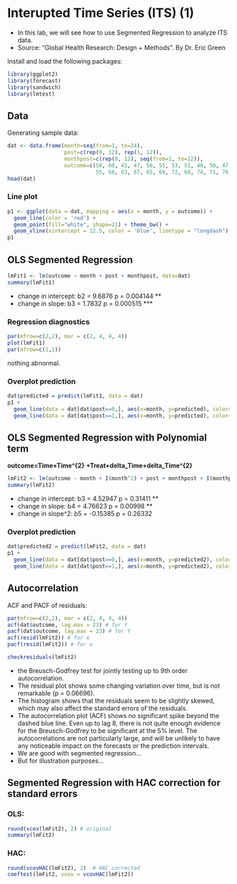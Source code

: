 # Interupted Time Series (ITS) (1)

* In this lab, we will see how to use Segmented Regression to analyze ITS data. 
* Source: "Global Health Research: Design + Methods". By Dr. Eric Green

Install and load the following packages:

```r
library(ggplot2)
library(forecast)
library(sandwich)
library(lmtest)
```

<!------------------------------>
## Data
<!------------------------------>

Generating sample data:

```r
dat <- data.frame(month=seq(from=1, to=24), 
                  post=c(rep(0, 12), rep(1, 12)),
                  monthpost=c(rep(0, 12), seq(from=1, to=12)), 
                  outcome=c(50, 60, 45, 47, 50, 55, 53, 51, 48, 50, 47, 48,
                            55, 60, 63, 67, 65, 69, 72, 68, 74, 71, 76, 70))
head(dat)
```

### Line plot


```r
p1 <- ggplot(data = dat, mapping = aes(x = month, y = outcome)) +
  geom_line(color = 'red') + 
  geom_point(fill="white", shape=21) + theme_bw() + 
  geom_vline(xintercept = 12.5, color = 'blue', linetype = "longdash")
p1
```

<!------------------------------>
## OLS Segmented Regression
<!------------------------------>

```r
lmFit1 <- lm(outcome ~ month + post + monthpost, data=dat) 
summary(lmFit1)
```

* change in intercept:  b2 = 9.6876   p = 0.004144 ** 
* change in slope:      b3 = 1.7832   p = 0.000515 ***

### Regression diagnostics 

```r
par(mfrow=c(2,2), mar = c(2, 4, 4, 4))
plot(lmFit1)
par(mfrow=c(1,1))
```

nothing abnormal.

### Overplot prediction

```r
dat$predicted = predict(lmFit1, data = dat)
p1 + 
  geom_line(data = dat[dat$post==0,], aes(x=month, y=predicted), color="green") +
  geom_line(data = dat[dat$post==1,], aes(x=month, y=predicted), color="green")
```


<!------------------------------>
## OLS Segmented Regression with Polynomial term
<!------------------------------>

**outcome=Time+Time^{2}** **+Treat+delta_Time+delta_Time^{2}**

```r
lmFit2 <- lm(outcome ~ month + I(month^2) + post + monthpost + I(monthpost^2), data=dat) 
summary(lmFit2)
```

* change in intercept:  b3 = 4.52947   p = 0.31411 ** 
* change in slope:      b4 = 4.76623   p = 0.00998 ** 
* change in slope^2:    b5 = -0.15385  p = 0.26332


### Overplot prediction

```r
dat$predicted2 = predict(lmFit2, data = dat)
p1 + 
  geom_line(data = dat[dat$post==0,], aes(x=month, y=predicted2), color="green") +
  geom_line(data = dat[dat$post==1,], aes(x=month, y=predicted2), color="green")
```


<!------------------------------>
## Autocorrelation
<!------------------------------>

ACF and PACF of residuals:

```r
par(mfrow=c(2,2), mar = c(2, 4, 4, 4))
acf(dat$outcome, lag.max = 23) # for Y
pacf(dat$outcome, lag.max = 23) # for Y
acf(resid(lmFit2)) # for e
pacf(resid(lmFit2)) # for e
```

```r
checkresiduals(lmFit2)
```

* the Breusch-Godfrey test for jointly testing up to 9th order autocorrelation.
* The residual plot shows some changing variation over time, but is not remarkable (p = 0.06696). 
* The histogram shows that the residuals seem to be slightly skewed, which may also affect the standard errors of the residuals.
* The autocorrelation plot (ACF) shows no significant spike beyond the dashed blue line. Even up to lag 8, there is not quite enough evidence for the Breusch-Godfrey to be significant at the 5% level. The autocorrelations are not particularly large, and will be unlikely to have any noticeable impact on the forecasts or the prediction intervals.
* We are good with segmented regression...
* But for illustration purposes...


<!------------------------------>
## Segmented Regression with HAC correction for standard errors
<!------------------------------>

### OLS: 

```r
round(vcov(lmFit2), 2) # original
summary(lmFit2)
```

### HAC: 

```r
round(vcovHAC(lmFit2), 2)  # HAC corrected
coeftest(lmFit2, vcov = vcovHAC(lmFit2))
```

